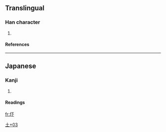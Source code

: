 ==Translingual==
===Han character===
{{Han char|rn=32|rad=土|as=03|sn=6|four=|canj=土一卜 (GMY)}}
# {{defn|Han|sort=土03}}
====References====
{{Han ref|kx=0224.181|dkj=04900|hdz=10418.061|uh=5737|ud=22327}}
----
==Japanese==
===Kanji===
{{ja-kanji|grade=|rs=土03}}
# {{defn|Japanese}} 
====Readings====
{{ja-readings|on=|kun=[[あくつ]] (akutsu)}}




[[Category:Japanese-only CJKV Characters|土+03]]

[[fr:圷]]